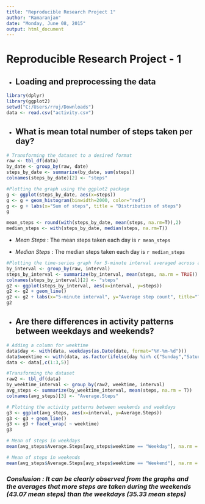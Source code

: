 ```yaml
---
title: "Reproducible Research Project 1"
author: "Ramaranjan"
date: "Monday, June 08, 2015"
output: html_document
---
```


# Reproducible Research Project - 1

- ## Loading and preprocessing the data

```r
library(dplyr)
library(ggplot2)
setwd("C:/Users/rruj/Downloads")
data <- read.csv("activity.csv")
```

- ## What is mean total number of steps taken per day?

```r
# Transforming the dataset to a desired format
raw <- tbl_df(data)
by_date <- group_by(raw, date)
steps_by_date <- summarize(by_date, sum(steps))
colnames(steps_by_date)[2] <- "steps"

#Plotting the graph using the ggplot2 package
g <- ggplot(steps_by_date, aes(x=steps))
g <- g + geom_histogram(binwidth=2000, color="red")
g <- g + labs(x="Sum of steps", title = "Distribution of steps")
g

mean_steps <- round(with(steps_by_date, mean(steps, na.rm=T)),2)
median_steps <- with(steps_by_date, median(steps, na.rm=T))
```

- *Mean Steps* : The mean steps taken each day is `r mean_steps`

- *Median Steps* : The median steps taken each day is `r median_steps`

```r
#Plotting the time-series graph for 5-minute interval averaged across all days
by_interval <- group_by(raw, interval)
steps_by_interval <- summarize(by_interval, mean(steps, na.rm = TRUE))
colnames(steps_by_interval)[2] <- "steps"
g2 <- ggplot(steps_by_interval, aes(x=interval, y=steps))
g2 <- g2 + geom_line()
g2 <- g2 + labs(x="5-minute interval", y="Average step count", title="Time Distribution of step count")
g2

```

- ## Are there differences in activity patterns between weekdays and weekends?
```r
# Adding a column for weektime
data$day <- with(data, weekdays(as.Date(date, format="%Y-%m-%d")))
data$weektime <- with(data, as.factor(ifelse(day %in% c("Sunday","Saturday"),"Weekend","Weekday")))
data <- data[,c(1:3,5)]

#Transforming the dataset
raw2 <- tbl_df(data)
by_weektime_interval <- group_by(raw2, weektime, interval)
avg_steps <- summarize(by_weektime_interval, mean(steps, na.rm = T))
colnames(avg_steps)[3] <- "Average.Steps"

# Plotting the activity patterns between weekends and weekdays
g3 <- ggplot(avg_steps, aes(x=interval, y=Average.Steps))
g3 <- g3 + geom_line()
g3 <- g3 + facet_wrap( ~ weektime)
g3

# Mean of steps in weekdays
mean(avg_steps$Average.Steps[avg_steps$weektime == "Weekday"], na.rm = T)

# Mean of steps in weekends
mean(avg_steps$Average.Steps[avg_steps$weektime == "Weekend"], na.rm = T)
```

### *Conslusion : It can be clearly observed from the graphs and the averages that more steps are taken during the weekends (43.07 mean steps) than the weekdays (35.33 mean steps)*